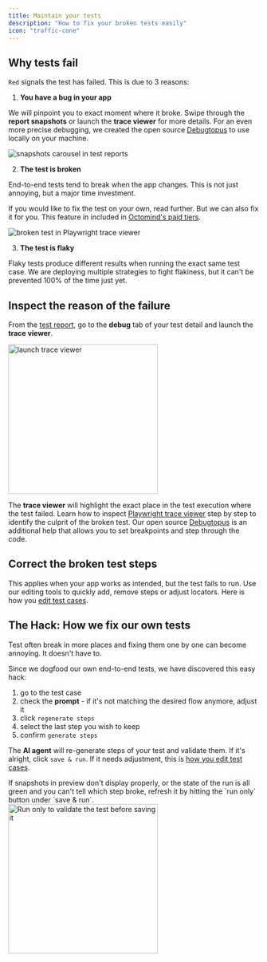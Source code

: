 ```yaml
---
title: Maintain your tests
description: "How to fix your broken tests easily"
icon: "traffic-cone"
---
```


## Why tests fail

`Red` signals the test has failed. This is due to 3 reasons:

1. **You have a bug in your app**

We will pinpoint you to exact moment where it broke. Swipe through the **report snapshots** or launch the **trace viewer** for more details. For an even more precise debugging, we created the open source [Debugtopus](/debugtopus.mdx) to use locally on your machine.

<Frame caption="Snapshots in test reports showing what happened during the test run, 7/2024">
  <img
    src="/images/executing/report-snapshots.png"
    alt="snapshots carousel in test reports"
  />
</Frame>

2. **The test is broken**

End-to-end tests tend to break when the app changes. This is not just annoying, but a major time investment.

If you would like to fix the test on your own, read further. But we can also fix it for you. This feature in included in [Octomind's paid tiers](https://www.octomind.dev/pricing).

<Frame caption="Example of a broken test reflecting a change in user flow, trace viewer screenshot 7/2024">
  <img
    src="/images/executing/broken-test.png"
    alt="broken test in Playwright trace viewer"
  />
</Frame>

3. **The test is flaky**

Flaky tests produce different results when running the exact same test case. We are deploying multiple strategies to fight flakiness, but it can't be prevented 100% of the time just yet.

## Inspect the reason of the failure

From the [test report](/account-view/test-reports.mdx), go to the **debug** tab of your test detail and launch the **trace viewer**.

<Frame caption="Launch trace viewer for more test run details, 7/2024">
  <img
    src="/images/executing/see-trace-viewer.png"
    alt="launch trace viewer"
    width="300px"
  />
</Frame>

The **trace viewer** will highlight the exact place in the test execution where the test failed. Learn how to inspect [Playwright trace viewer](https://playwright.dev/docs/trace-viewer) step by step to identify the culprit of the broken test.
Our open source [Debugtopus](/debugtopus.mdx) is an additional help that allows you to set breakpoints and step through the code.

## Correct the broken test steps

This applies when your app works as intended, but the test fails to run. Use our editing tools to quickly add, remove steps or adjust locators. Here is how you [edit test cases](/edit-test-case.mdx).

## The Hack: How we fix our own tests

Test often break in more places and fixing them one by one can become annoying. It doesn't have to.

Since we dogfood our own end-to-end tests, we have discovered this easy hack:

1. go to the test case
2. check the **prompt** - if it's not matching the desired flow anymore, adjust it
3. click `regenerate steps`
4. select the last step you wish to keep
5. confirm `generate steps`

The **AI agent** will re-generate steps of your test and validate them. If it's alright, click `save & run`. If it needs adjustment, this is [how you edit test cases](/edit-test-case.mdx).

<Tip>
  If snapshots in preview don't display properly, or the state of the run is all
  green and you can't tell which step broke, refresh it by hitting the `run
  only` button under `save & run`.
</Tip>

<div class="mt-8" />

<Frame caption="'run only' to validate the test before saving it, screenshot 08/2024">
  <img
    src="/images/editing/save-run-only.png"
    alt="Run only to validate the test before saving it"
    width="300px"
  />
</Frame>
